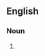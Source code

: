 {{also|Academicisms}}

==English==

===Noun===
{{head|en|noun form}}

# {{plural of|academicism|lang=en}}